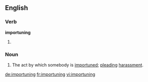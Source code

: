 ==English==

===Verb===
'''importuning'''

# {{present participle of|importune}}

===Noun===
{{en-noun}}

# The act by which somebody is [[importune]]d; [[plead]]ing [[harassment]].

[[de:importuning]]
[[fr:importuning]]
[[vi:importuning]]